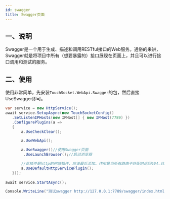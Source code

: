```yaml
---
id: swagger
title: Swagger页面
---
```





<TouchSocketWebApiSwaggerDefinition />


## 一、说明

Swagger是一个用于生成、描述和调用RESTful接口的Web服务。通俗的来讲，Swagger就是将项目中所有（想要暴露的）接口展现在页面上，并且可以进行接口调用和测试的服务。

<BilibiliCard title="启用Swagger" link="https://www.bilibili.com/cheese/play/ep1688289" isPro="true"/>

## 二、使用

使用非常简单，先安装`TouchSocket.WebApi.Swagger`的包，然后直接UseSwagger即可。

```csharp {14-15}
var service = new HttpService();
await service.SetupAsync(new TouchSocketConfig()
   .SetListenIPHosts(new IPHost[] { new IPHost(7789) })
   .ConfigurePlugins(a =>
   {
       a.UseCheckClear();

       a.UseWebApi();

       a.UseSwagger()//使用Swagger页面
        .UseLaunchBrowser();//启动浏览器

       //此插件是http的兜底插件，应该最后添加。作用是当所有路由不匹配时返回404.且内部也会处理Option请求。可以更好的处理来自浏览器的跨域探测。
       a.UseDefaultHttpServicePlugin();
   }));
   
await service.StartAsync();

Console.WriteLine("测试swagger http://127.0.0.1:7789/swagger/index.html");
```